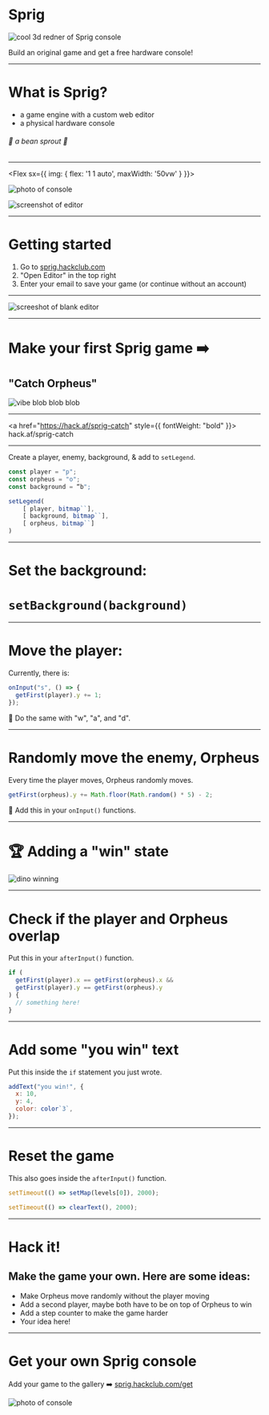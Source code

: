 
<Vertical>


# Sprig

![cool 3d redner  of Sprig console](https://cloud-oze2d1tmi-hack-club-bot.vercel.app/0frame_2__5_.png)

Build an original game and get a free hardware console!

</Vertical>


---

# What is Sprig?

- a game engine with a custom web editor
- a physical hardware console

###### 🌱 a bean sprout 🌱

---

<Vertical>


 <Flex sx={{
    img: {
      flex: '1 1 auto',
      maxWidth: '50vw'
    } }}>


![photo of console](https://cloud-efu02pgzz-hack-club-bot.vercel.app/0image.png)

![screenshot of editor](https://cloud-efu02pgzz-hack-club-bot.vercel.app/1screenshot_2023-04-01_at_10.31.00_am.png)

</Flex>


</Vertical>


---

# Getting started

1. Go to <a href="https://sprig.hackclub.com">sprig.hackclub.com</a>
2. "Open Editor" in the top right
3. Enter your email to save your game (or continue without an account)

---

![screeshot of blank editor](https://cloud-baaht92oy-hack-club-bot.vercel.app/0screenshot_2023-04-01_at_10.53.33_am.png)

---

<Vertical>


# Make your first Sprig game ➡️

## "Catch Orpheus"

![vibe blob blob blob](https://cloud-awkyneczl-hack-club-bot.vercel.app/0vibe_blob.gif)

</Vertical>


---

<a href="https://hack.af/sprig-catch" style={{ fontWeight: "bold" }}>
  hack.af/sprig-catch
</a>

---

Create a player, enemy, background, & add to `setLegend`.

```javascript
const player = "p";
const orpheus = "o";
const background = “b";

setLegend(
    [ player, bitmap``],
    [ background, bitmap``],
    [ orpheus, bitmap``]
)
```

---

# Set the background:

# `setBackground(background)`

---

# Move the player:

Currently, there is:

```js
onInput("s", () => {
  getFirst(player).y += 1;
});
```

🫵 Do the same with
"w", "a", and "d".

---

# Randomly move the enemy, Orpheus

Every time the player moves, Orpheus randomly moves.

```js
getFirst(orpheus).y += Math.floor(Math.random() * 5) - 2;
```

🫵 Add this in your `onInput()` functions.

---

# 🏆 Adding a "win" state

![dino winning](https://cloud-anr5zr1u8-hack-club-bot.vercel.app/0image.png)

---

# Check if the player and Orpheus overlap

Put this in your `afterInput()` function.

```js
if (
  getFirst(player).x == getFirst(orpheus).x &&
  getFirst(player).y == getFirst(orpheus).y
) {
  // something here!
}
```

---

# Add some "you win" text

Put this inside the `if` statement you just wrote.

```js
addText("you win!", {
  x: 10,
  y: 4,
  color: color`3`,
});
```

---

# Reset the game

This also goes inside the `afterInput()` function.

```javascript
setTimeout(() => setMap(levels[0]), 2000);

setTimeout(() => clearText(), 2000);
```

---

# Hack it!

## Make the game your own. Here are some ideas:

- Make Orpheus move randomly without the player moving
- Add a second player, maybe both have to be on top of Orpheus to win
- Add a step counter to make the game harder
- Your idea here!

---

<Vertical>
<h1>Get your own Sprig console</h1>


Add your game to the gallery ➡️ <a href="https://sprig.hackclub.com/get">sprig.hackclub.com/get</a>

![photo of console](https://cloud-efu02pgzz-hack-club-bot.vercel.app/0image.png)

</Vertical>

